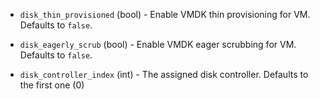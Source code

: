 <!-- Code generated from the comments of the DiskConfig struct in builder/vsphere/iso/step_create.go; DO NOT EDIT MANUALLY -->

- `disk_thin_provisioned` (bool) - Enable VMDK thin provisioning for VM. Defaults to `false`.

- `disk_eagerly_scrub` (bool) - Enable VMDK eager scrubbing for VM. Defaults to `false`.

- `disk_controller_index` (int) - The assigned disk controller. Defaults to the first one (0)
